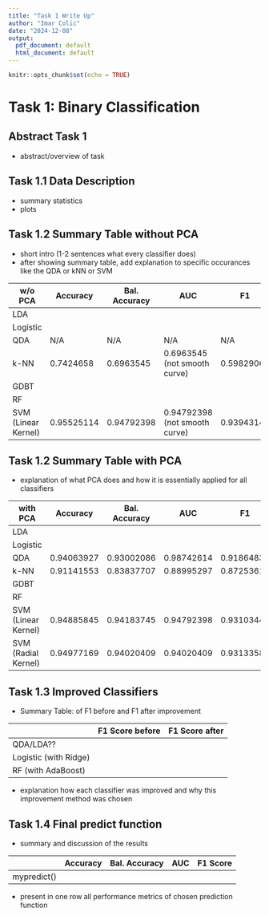 ```yaml
---
title: "Task 1 Write Up"
author: "Imar Colic"
date: "2024-12-08"
output:
  pdf_document: default
  html_document: default
---
```


```r
knitr::opts_chunk$set(echo = TRUE)
```

# Task 1: Binary Classification

## Abstract Task 1

-   abstract/overview of task

## Task 1.1 Data Description

-   summary statistics
-   plots

## Task 1.2 Summary Table without PCA

-   short intro (1-2 sentences what every classifier does)
-   after showing summary table, add explanation to specific occurances like the QDA or kNN or SVM

| w/o PCA             | Accuracy   | Bal. Accuracy | AUC                           | F1         |
|---------------|---------------|---------------|---------------|---------------|
| LDA                 |            |               |                               |            |
| Logistic            |            |               |                               |            |
| QDA                 | N/A        | N/A           | N/A                           | N/A        |
| k-NN                | 0.7424658  | 0.6963545     | 0.6963545 (not smooth curve)  | 0.5982906  |
| GDBT                |            |               |                               |            |
| RF                  |            |               |                               |            |
| SVM (Linear Kernel) | 0.95525114 | 0.94792398    | 0.94792398 (not smooth curve) | 0.93943140 |

## Task 1.2 Summary Table with PCA

-   explanation of what PCA does and how it is essentially applied for all classifiers

| with PCA            | Accuracy   | Bal. Accuracy | AUC        | F1         |
|---------------------|------------|---------------|------------|------------|
| LDA                 |            |               |            |            |
| Logistic            |            |               |            |            |
| QDA                 | 0.94063927 | 0.93002086    | 0.98742614 | 0.91864831 |
| k-NN                | 0.91141553 | 0.83837707    | 0.88995297 | 0.87253614 |
| GDBT                |            |               |            |            |
| RF                  |            |               |            |            |
| SVM (Linear Kernel) | 0.94885845 | 0.94183745    | 0.94792398 | 0.93103448 |
| SVM (Radial Kernel) | 0.94977169 | 0.94020409    | 0.94020409 | 0.93133583 |

## Task 1.3 Improved Classifiers

-   Summary Table: of F1 before and F1 after improvement

|                       | F1 Score before | F1 Score after |
|-----------------------|-----------------|----------------|
| QDA/LDA??             |                 |                |
| Logistic (with Ridge) |                 |                |
| RF (with AdaBoost)    |                 |                |

-   explanation how each classifier was improved and why this improvement method was chosen

## Task 1.4 Final predict function

-   summary and discussion of the results

|             | Accuracy | Bal. Accuracy | AUC | F1 Score |
|-------------|----------|---------------|-----|----------|
| mypredict() |          |               |     |          |

-   present in one row all performance metrics of chosen prediction function
